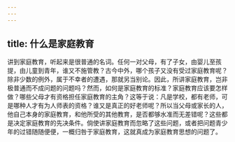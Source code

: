 ```yaml
---
---
---
```

title: 什么是家庭教育
---




讲到家庭教育，听起来是很普通的名词。任何一对父母，有了子女，由婴儿至孩提，由儿童到青年，谁又不施管教？古今中外，哪个孩子又没有受过家庭教育呢？除非少数的例外，属于不幸者的遭遇，那就另当别论。因此，所讲家庭教育，岂非极普通而不成问题的问题吗？然而，如何是家庭教育的标准？家庭教育应该要怎样做？哪些父母才有资格担任家庭教育的主角？这等于说：凡是学校，都有老师，可是哪种人才有为人师表的资格？谁又是真正的好老师呢？所以当父母或家长的人，他自己本身的家庭教育，和他所受的其他教育，是否都够水准而无差错呢？这些都是决定家庭教育的先决条件。倘使讲家庭教育而忽略了这些问题，或者把问题青少年的过错随随便便，一概归咎于家庭教育，这就真成为家庭教育思想的问题了。